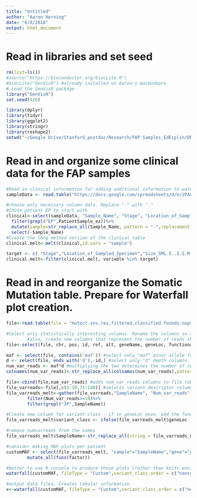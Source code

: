 ```yaml
---
title: "Untitled"
author: "Aaron Horning"
date: "6/8/2018"
output: html_document
---
```


# Read in libraries and set seed
```r
rm(list=ls())
#source("https://bioconductor.org/biocLite.R")
#biocLite("GenVisR") #already installed on Aaron's macbookpro
# Load the GenVisR package
library("GenVisR")
set.seed(426)

library(dplyr)
library(tidyr)
library(ggplot2)
library(stringr)
library(reshape2)
setwd("~/Google Drive/Stanford_postdoc/Research/FAP Samples_EdEsplin/DNAseq_WGS/scripts/RupingPipelineLocalCopies/post-VAP")

```

# Read in and organize some clinical data for the FAP samples
```r
#Read in clinical information for adding additional information to waterfall plots
sampleData <- read.table("https://docs.google.com/spreadsheets/d/e/2PACX-1vRd0tND0K2rcfq_C6pte4_W42vkuwsemkv_A_jnrm6mm5N72nxxw5Bezumy898XmtzEQlcxfrYW9j2E/pub?output=csv",sep = ",",header = T)

#choose only necessary column data. Replace "-" with "."
#Chose patient EP to start with
clinical<-select(sampleData, "Sample_Name", "Stage", "Location_of_Sampled_Specimen", "Size_.mm.", "Size_SML.S..5.5.M..10.L.10.", "Grade", "PatientSample_ez",  "mean_coverageMetrics")%>%
  filter(grepl("EP",PatientSample_ez))%>%
  mutate(sample=str_replace_all(Sample_Name, pattern = "-",replacement = "."))%>%
  select(-Sample_Name)
#Create the long melted version of the clinical table
clinical.melt<-melt(clinical,id.vars = "sample")

target <- c( "Stage","Location_of_Sampled_Specimen","Size_SML.S..5.5.M..10.L.10." ,"Grade")
clinical.melt<-filter(clinical.melt, variable %in% target)
```

# Read in and reorganize the Somatic Mutation table. Prepare for Waterfall plot creation.
```r
file<-read.table(file = "mutect.snv.res.filtered.classified.founds.nopara.somatic.table.simplified.txt", header = T, sep = "\t",quote = "")

#Select only statistically interesting columns. Rename the columns so that are compatible with sample information
        #also, create new columns that represent the number of reads that a variant is represented by: (maf x depth = varreads).
file<-select(file, chr, pos, id, ref, alt, geneName, geneLoc, functionalClass, somatic, germline,ends_with(match = "maf"), ends_with(match = "d"),-CADD_phred, -Polyphen2_HVAR_pred, -mutect.snv.res.filtered.classified.founds.flanking.bam.out.bad)

maf <- select(file, contains('maf')) #select only "maf" minor allele frequency columns
d <- select(file, ends_with('d'),-id,) #select only "d" depth columns
num_var_reads <- maf*d #multiplying the two determines the number of reads which contained the variant.
colnames(num_var_reads)<-str_replace_all(colnames(num_var_reads),pattern = "maf",replacement = "numvarreads") #relabel the columns for the num_var_reads

file<-cbind(file,num_var_reads) #adds num_var_reads columns to file table
file_varreads<-file[,c(1:10,71:100)] #selects variant descriptor columns and num_var_reads
file_varreads_melt<-gather(file_varreads,"SampleName", "Num_var_reads",11:40)%>%
        filter(Num_var_reads>=10)%>%
        filter(grepl("JP",SampleName))

#Create new column for variant class - if in geneLoc exon, add the functional class.
file_varreads_melt$variant_class <- ifelse(file_varreads_melt$geneLoc != "exonic", as.character(file_varreads_melt$geneLoc),as.character(file_varreads_melt$functionalClass))

#remove numvarreads from the names
file_varreads_melt$SampleName<-str_replace_all(string = file_varreads_melt$SampleName,pattern = "numvarreads",replacement = "")

#consider making MAF plots per patient
customMAF <- select(file_varreads_melt, "sample"="SampleName","gene"="geneName", variant_class )%>% #sample,gene,variant_class
        mutate_all(funs(factor))

#better to use R console to produce these plots (rather than knitr environment)
waterfall(customMAF, fileType = "Custom",variant_class_order = c("nonsynonymous SNV", "stopgain", "ncRNA_exonic", "UTR3", "UTR5", "downstream", "upstream", "intergenic", "intronic","splicing", "ncRNA_splicing", "ncRNA_intronic", "synonymous SNV", "unknown"),mainDropMut = T,mainXlabel = T,mainRecurCutoff = .03,plotMutBurden = T,maxGenes = 400)

#output data files. Creates tabular information.
x<-waterfall(customMAF, fileType = "Custom",variant_class_order = c("nonsynonymous SNV", "splicing", "stopgain", "synonymous SNV", "ncRNA_exonic", "ncRNA_splicing", "UTR3", "UTR5", "downstream", "upstream", "intergenic", "intronic", "ncRNA_intronic", "unknown"), mainDropMut = T, mainXlabel = T, mainRecurCutoff = 0.03,plotMutBurden = T,out = "data")


```


